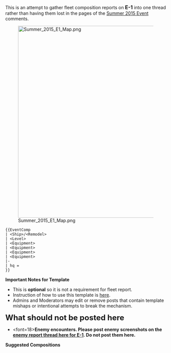 This is an attempt to gather fleet composition reports on <span style="font-size:16px; font-weight:bold;">E-1</span> into one thread rather than having them lost in the pages of the [[Summer 2015 Event]] comments.

[[File:Summer_2015_E1_Map.png|600px]]

<pre class="mw-collapsible mw-collapsed">
{{EventComp
| <Ship>/<Remodel>
| <Level>
| <Equipment>
| <Equipment>
| <Equipment>
| <Equipment>
|-
| hq = 
}}
</pre>

'''Important Notes for Template'''
* This is '''optional''' so it is not a requirement for fleet report.
* Instruction of how to use this template is [[Template:EventComp|here]].
* Admins and Moderators may edit or remove posts that contain template mishaps or intentional attempts to break the mechanism.


<font size=5>'''What should not be posted here''' </font>
* <font=18>'''Enemy encounters. Please post enemy screenshots on the [[Thread:290410|enemy report thread here for E-1]]. Do not post them here.'''</font>

'''Suggested Compositions'''<ac_metadata title="[Summer 2015 Event] E-1 - Fleets"> </ac_metadata>